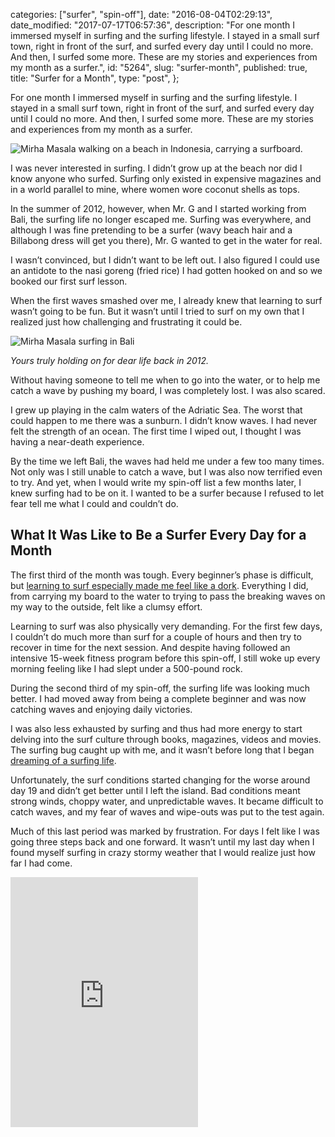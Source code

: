 
  categories: ["surfer", "spin-off"],
  date: "2016-08-04T02:29:13",
  date_modified: "2017-07-17T06:57:36",
  description:
    "For one month I immersed myself in surfing and the surfing lifestyle. I stayed in a small surf town, right in front of the surf, and surfed every day until I could no more. And then, I surfed some more. These are my stories and experiences from my month as a surfer.",
  id: "5264",
  slug: "surfer-month",
  published: true,
  title: "Surfer for a Month",
  type: "post",
};


For one month I immersed myself in surfing and the surfing lifestyle. I stayed in a small surf town, right in front of the surf, and surfed every day until I could no more. And then, I surfed some more. These are my stories and experiences from my month as a surfer.

![Mirha Masala walking on a beach in Indonesia, carrying a surfboard.](/pages/tsop/posts/surfer-month/mirha-walking-surfboard-blue_1.jpg)

I was never interested in surfing. I didn’t grow up at the beach nor did I know anyone who surfed. Surfing only existed in expensive magazines and in a world parallel to mine, where women wore coconut shells as tops.

In the summer of 2012, however, when Mr. G and I started working from Bali, the surfing life no longer escaped me. Surfing was everywhere, and although I was fine pretending to be a surfer (wavy beach hair and a Billabong dress will get you there), Mr. G wanted to get in the water for real.

I wasn’t convinced, but I didn’t want to be left out. I also figured I could use an antidote to the nasi goreng (fried rice) I had gotten hooked on and so we booked our first surf lesson.

When the first waves smashed over me, I already knew that learning to surf wasn’t going to be fun. But it wasn’t until I tried to surf on my own that I realized just how challenging and frustrating it could be.

![Mirha Masala surfing in Bali](/pages/tsop/posts/surfer-month/mirha-surfing-2012.jpg)

_Yours truly holding on for dear life back in 2012._

Without having someone to tell me when to go into the water, or to help me catch a wave by pushing my board, I was completely lost. I was also scared.

I grew up playing in the calm waters of the Adriatic Sea. The worst that could happen to me there was a sunburn. I didn’t know waves. I had never felt the strength of an ocean. The first time I wiped out, I thought I was having a near-death experience.

By the time we left Bali, the waves had held me under a few too many times. Not only was I still unable to catch a wave, but I was also now terrified even to try. And yet, when I would write my spin-off list a few months later, I knew surfing had to be on it. I wanted to be a surfer because I refused to let fear tell me what I could and couldn’t do.

## What It Was Like to Be a Surfer Every Day for a Month

The first third of the month was tough. Every beginner’s phase is difficult, but [learning to surf especially made me feel like a dork](/tsop/posts/30-days-surfing#day-3-wax-on-wax-off). Everything I did, from carrying my board to the water to trying to pass the breaking waves on my way to the outside, felt like a clumsy effort.

Learning to surf was also physically very demanding. For the first few days, I couldn’t do much more than surf for a couple of hours and then try to recover in time for the next session. And despite having followed an intensive 15-week fitness program before this spin-off, I still woke up every morning feeling like I had slept under a 500-pound rock.

During the second third of my spin-off, the surfing life was looking much better. I had moved away from being a complete beginner and was now catching waves and enjoying daily victories.

I was also less exhausted by surfing and thus had more energy to start delving into the surf culture through books, magazines, videos and movies. The surfing bug caught up with me, and it wasn’t before long that I began [dreaming of a surfing life](/tsop/posts/30-days-surfing#day-20-words-as-good-as-waves).

Unfortunately, the surf conditions started changing for the worse around day 19 and didn’t get better until I left the island. Bad conditions meant strong winds, choppy water, and unpredictable waves. It became difficult to catch waves, and my fear of waves and wipe-outs was put to the test again.

Much of this last period was marked by frustration. For days I felt like I was going three steps back and one forward. It wasn’t until my last day when I found myself surfing in crazy stormy weather that I would realize just how far I had come.

<iframe
  className="w-full"
  height="400"
  frameborder="0"
  src="https://www.youtube.com/embed/52e2zRrJstQ"
  title="Video of Mirha Masala surfing in Indonesia"
/>

## The Insights That I Took Away from This Month

> Prince Wen Hui’s cook\
> Was cutting up an ox.\
> Out went a hand,\
> Down went a shoulder,\
> He planted a foot,\
> He pressed with a knee,\
> The ox fell apart\
> With a whisper,\
> The bright cleaver murmured\
> Like a gentle wind.\
> Rhythm! Timing!\
> Like a sacred dance,\
> Like “The Mulberry Grove,”\
> Like ancient harmonies!\
> “Good work!” the Prince exclaimed,\
> “Your method is faultless!”\
> “Method?” said the cook\
> Laying aside his cleaver,\
> “What I follow is Tao\
> Beyond all methods!\
> “When I first began\
> To cut up oxen\
> I would see before me\
> The whole ox\
> All in one mass.\
> After three years\
> I no longer saw this mass.\
> I saw the distinctions.\
> “But now I see nothing\
> With the eye. My whole being\
> Apprehends.\
> My senses are idle. The spirit\
> Free to work without plan\
> Follows its own instinct\
> Guided by natural line,\
> By the secret opening, the hidden space,\
> My cleaver finds its own way.\
> I cut through no joint, chop no bone.\
> “There are spaces in the joints;\
> The blade is thin and keen:\
> When this thinness\
> Finds that space\
> There is all the room you need!\
> It goes like a breeze!\
> Hence I have this cleaver nineteen years\
> As if newly sharpened!\
> “True, there are sometimes\
> Tough joints. I feel them coming,\
> I slow down, I watch closely,\
> Hold back, barely move the blade,\
> And whump! the part falls away\
> Landing like a clod of earth.\
> “Then I withdraw the blade,\
> I stand still\
> And let the joy of the work\
> Sink in.\
> I clean the blade\
> And put it away.”\
> Prince Wen Hui said, “This is it!\
> My cook has shown me How I ought to live\
> My own life!”
>
> –Chuang Tzu via [Wherever You Go, There You Are](https://www.amazon.com/gp/product/B0037B6QSY) by Jon Kabat-Zinn

When you’re trying to enter the water, you have to be patient. You need to wait for a lull in the sets before you can paddle out. If you don’t, and instead, force your way through the breaking waves, you’ll just end up back where you started, but more tired.

Surfing taught me that just as you can’t push your way through the water, you also can’t push your way through life.

My best waves almost took no effort. It was those waves for which I barely had to paddle to catch them. It was as if I would just happen to be at the right place, at the right time. My pop-up would do itself and so would the ride. All I needed to do was to stand still and let myself be rocked from side to side.

Surfing reminded me that whenever I’m met with a lot of resistance, I need to ask myself if I’m trying to force things to happen. If I am, perhaps then, I can stop pushing and instead start looking for the hidden spaces that will allow me to move more easily in the direction of my goals.

## If I Could Do This Spin-Off Over, This Is What I Would Do Differently

Where most beginners focus their energies on trying to stand up in broken waves, known as whitewater, I was hung up on wanting to ride a real wave; however, when this didn’t happen overnight, I became increasingly demanding with myself. And I wish I hadn’t.

I wish, instead, that I had trusted my progress to take care of its own while I celebrated my achievements more. I also wish I had reminded myself that although every beginner’s path is challenging; it’s also a path that you don’t get to walk twice, and that for this very reason, it needs to be cherished. Because it’s not often that we get the chance to watch ourselves as we “learn to walk.”

## If I Would Want to Be a Surfer

A couple of weeks into my spin-off, I couldn’t imagine a better life than a surfing life. All I wanted was to go around the world and surf. I would still like to do that for a few months. But I wouldn’t mind mixing it up with some kiteboarding and snowboarding either.

I’m also still very much in love with writing and The Spin-Off Project. I like trying different lifestyles and doing 30-day challenges. I’m not ready to give that up for a full-time surfers career just yet, but I will keep surfing.

## What I like Best about Surfing

I love how surfing gives you this sense of space in which you can escape and just be. And I love that you only need to grab a board and run to the sea to experience this. There’s so much freedom at that moment, and in all those that follow, when you’re out there, bobbing about.

## The Resources That I Used

When I wasn’t out in the water, it was the following resources that stoked my love for surfing. Without them, I don’t think the bug would’ve found me.

### Books

**[Barbarian Days: A Surfing Life](https://www.amazon.com/gp/product/B00G3L6JMS)** – William Finnegan\
A beautiful memoir about a life lived chasing the swell. This book made me want to be a surfer and a writer. I highly recommend it.

**[Surfing Illustrated: A Visual Guide to Wave Riding](https://www.amazon.com/gp/product/B003O86F4A)** – John Robison\
The only guide you’ll need for learning to surf. It’s genius and funny and easy to follow and simply fantastic.

### Other

- [The Endless Summer](https://vimeo.com/ondemand/endlesssummer)\
  This movie is bound to make you smile. But be warned, it’s also likely to induce severe wanderlust of the “I’m-quitting-my-job” kinda type.
- [Liquid Salt](http://www.liquidsaltmag.com)\
  An online surfing magazine that features not only pro surfers but also the shapers, shop owners, writers, artists, filmmakers and photographers of the surfing world. It’s especially inspiring to see that you can build a life around a passion for surfing without necessarily becoming a pro surfer.
- [Encyclopedia of Surfing](http://encyclopediaofsurfing.com) by Matt Warshaw\
  Charmingly written entries (with pictures, videos, and links) about the events, books, movies and people in the history of surfing. Also handy if you want to know what surf terms like “lip” or “over the falls” mean.
- Instagram accounts of [Matt Cuddihy](http://www.instagram.com/mattcuddihy/), [Brooke Dombroski](http://www.instagram.com/brooklynhawaii/), [Sarah Glover](http://www.instagram.com/missarahglover), [Tara Michie](https://www.instagram.com/ladyslider/) and [Chasing The Sun](http://www.instagram.com/chasingthesunseries/)

## The Surf Spot That I Won’t Be Telling You About

Before doing this spin-off, I didn’t understand why surfers were so secretive about the locations of surf breaks. I thought it was egoistic and unfair of them not to share the love. I also found it frustrating because it made the search for a good spot for my spin-off difficult. And yet, I’m now about to _not_ tell you where I spent my month.

It’s not that I don’t want to share the location with you, and at the same time, it’s exactly that. I’m being selfish because I would hate for this place to get spoiled. One day, I would like to go back to it and not have to battle 50 other surfers for the same couple of waves. By keeping my end of the secret, I hope the locals won’t have to, and that once you find it, you won’t have to either.

## P.S. About That Fear

If you’re wondering what ever happened to my fear of waves, it got pretty much cured after my first surf session. This surfing spot is very beginners friendly and produces, in contrast to the “dumping waves” (waves that close out all at once) that I found in Bali, gently peeling waves–and these, aren’t so scary.

//

**Tell me what you think.** Connect with me on [Facebook](https://www.facebook.com/thespinoffproject/photos/a.1268410996524116.1073741841.443190319046192/1508977129134167/?type=3&theater), [Twitter](https://twitter.com/mirhamasala/status/790753922914791424) or [Instagram](https://www.instagram.com/p/BMTSfw6jXpy/) (links match comment pages for this post) and let me know: What are your experiences with surfing? What’s you favorite surf story? And what about your favorite surfing spot?

---

FURTHER READING

During my spin-off, I took notes of all my surfing sessions. I turned a few of those journals into [surf stories about the frustrations of learning to surf, the importance of persistence, and the bug that follows](/tsop/posts/30-days-surfing/).
